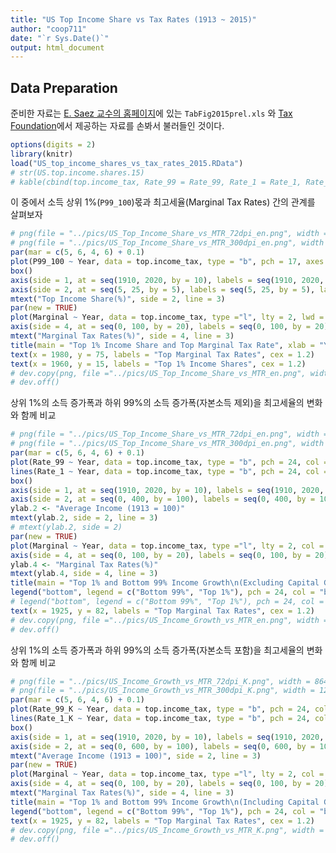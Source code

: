 ```yaml
---
title: "US Top Income Share vs Tax Rates (1913 ~ 2015)"
author: "coop711"
date: "`r Sys.Date()`"
output: html_document
---
```


## Data Preparation

준비한 자료는  [E. Saez 교수의 홈페이지](http://elsa.berkeley.edu/~saez/)에 있는 `TabFig2015prel.xls` 와 [Tax Foundation](http://taxfoundation.org/)에서 제공하는 자료를 손봐서 불러들인 것이다. 

```r
options(digits = 2)
library(knitr)
load("US_top_income_shares_vs_tax_rates_2015.RData")
# str(US.top.income.shares.15)
# kable(cbind(top.income_tax, Rate_99 = Rate_99, Rate_1 = Rate_1, Rate_99_K = Rate_99_K, Rate_1_K = Rate_1_K))
```

이 중에서 소득 상위 1%(`P99_100`)몫과 최고세율(Marginal Tax Rates) 간의 관계를 살펴보자

```r
# png(file = "../pics/US_Top_Income_Share_vs_MTR_72dpi_en.png", width = 864, height = 486)
# png(file = "../pics/US_Top_Income_Share_vs_MTR_300dpi_en.png", width = 1280, height = 720)
par(mar = c(5, 6, 4, 6) + 0.1)
plot(P99_100 ~ Year, data = top.income_tax, type = "b", pch = 17, axes = FALSE, ann = FALSE, xlim = c(1910, 2020), ylim = c(5, 25))
box()
axis(side = 1, at = seq(1910, 2020, by = 10), labels = seq(1910, 2020, by = 10))
axis(side = 2, at = seq(5, 25, by = 5), labels = seq(5, 25, by = 5), las = 1, ylab = "Top Income Share")
mtext("Top Income Share(%)", side = 2, line = 3)
par(new = TRUE)
plot(Marginal ~ Year, data = top.income_tax, type ="l", lty = 2, lwd = 2, col = "red", axes = FALSE, ann = FALSE, xlim = c(1910, 2020), ylim = c(0, 100))
axis(side = 4, at = seq(0, 100, by = 20), labels = seq(0, 100, by = 20), las = 1)
mtext("Marginal Tax Rates(%)", side = 4, line = 3)
title(main = "Top 1% Income Share and Top Marginal Tax Rate", xlab = "Year")
text(x = 1980, y = 75, labels = "Top Marginal Tax Rates", cex = 1.2)
text(x = 1960, y = 15, labels = "Top 1% Income Shares", cex = 1.2)
# dev.copy(png, file ="../pics/US_Top_Income_Share_vs_MTR_en.png", width = 960, height = 540)
# dev.off()
``` 

상위 1%의 소득 증가폭과 하위 99%의 소득 증가폭(자본소득 제외)을 최고세율의 변화와 함께 비교

```r
# png(file = "../pics/US_Top_Income_Share_vs_MTR_72dpi_en.png", width = 864, height = 486)
# png(file = "../pics/US_Top_Income_Share_vs_MTR_300dpi_en.png", width = 1280, height = 720)
par(mar = c(5, 6, 4, 6) + 0.1)
plot(Rate_99 ~ Year, data = top.income_tax, type = "b", pch = 24, col = "black", bg = "black", axes = FALSE, ann = FALSE, xlim = c(1910, 2020), ylim = c(0, 400))
lines(Rate_1 ~ Year, data = top.income_tax, type = "b", pch = 24, col = "black", bg = "white")
box()
axis(side = 1, at = seq(1910, 2020, by = 10), labels = seq(1910, 2020, by = 10))
axis(side = 2, at = seq(0, 400, by = 100), labels = seq(0, 400, by = 100), las = 1)
ylab.2 <- "Average Income (1913 = 100)"
mtext(ylab.2, side = 2, line = 3)
# mtext(ylab.2, side = 2)
par(new = TRUE)
plot(Marginal ~ Year, data = top.income_tax, type ="l", lty = 2, col = "red", lwd = 2, axes = FALSE, ann = FALSE, xlim = c(1910, 2020), ylim = c(0, 100))
axis(side = 4, at = seq(0, 100, by = 20), labels = seq(0, 100, by = 20), las = 1)
ylab.4 <- "Marginal Tax Rates(%)"
mtext(ylab.4, side = 4, line = 3)
title(main = "Top 1% and Bottom 99% Income Growth\n(Excluding Capital Gains)", xlab = "Year")
legend("bottom", legend = c("Bottom 99%", "Top 1%"), pch = 24, col = "black", pt.bg = c("black", "white"), inset = 0.05)
# legend("bottom", legend = c("Bottom 99%", "Top 1%"), pch = 24, col = "black", pt.bg = c("black", "white"))
text(x = 1925, y = 82, labels = "Top Marginal Tax Rates", cex = 1.2)
# dev.copy(png, file ="../pics/US_Income_Growth_vs_MTR_en.png", width = 960, height = 540)
# dev.off()
```

상위 1%의 소득 증가폭과 하위 99%의 소득 증가폭(자본소득 포함)을 최고세율의 변화와 함께 비교

```r
# png(file = "../pics/US_Income_Growth_vs_MTR_72dpi_K.png", width = 864, height = 486)
# png(file = "../pics/US_Income_Growth_vs_MTR_300dpi_K.png", width = 1280, height = 720)
par(mar = c(5, 6, 4, 6) + 0.1)
plot(Rate_99_K ~ Year, data = top.income_tax, type = "b", pch = 24, col = "black", bg = "black", axes = FALSE, ann = FALSE, xlim = c(1910, 2020), ylim = c(0, 600))
lines(Rate_1_K ~ Year, data = top.income_tax, type = "b", pch = 24, col = "black", bg = "white")
box()
axis(side = 1, at = seq(1910, 2020, by = 10), labels = seq(1910, 2020, by = 10))
axis(side = 2, at = seq(0, 600, by = 100), labels = seq(0, 600, by = 100), las = 1)
mtext("Average Income (1913 = 100)", side = 2, line = 3)
par(new = TRUE)
plot(Marginal ~ Year, data = top.income_tax, type ="l", lty = 2, col = "red", lwd = 2, axes = FALSE, ann = FALSE, xlim = c(1910, 2020), ylim = c(0, 100))
axis(side = 4, at = seq(0, 100, by = 20), labels = seq(0, 100, by = 20), las = 1)
mtext("Marginal Tax Rates(%)", side = 4, line = 3)
title(main = "Top 1% and Bottom 99% Income Growth\n(Including Capital Gains)", xlab = "Year")
legend("bottom", legend = c("Bottom 99%", "Top 1%"), pch = 24, col = "black", pt.bg = c("black", "white"), inset = 0.05)
text(x = 1925, y = 82, labels = "Top Marginal Tax Rates", cex = 1.2)
# dev.copy(png, file ="../pics/US_Income_Growth_vs_MTR_K.png", width = 960, height = 540)
# dev.off()
```

<!--## 뒷 정리

```r
# save.image(file = "US_top_income_shares_vs_tax_rates_2015.RData")
```
-->
